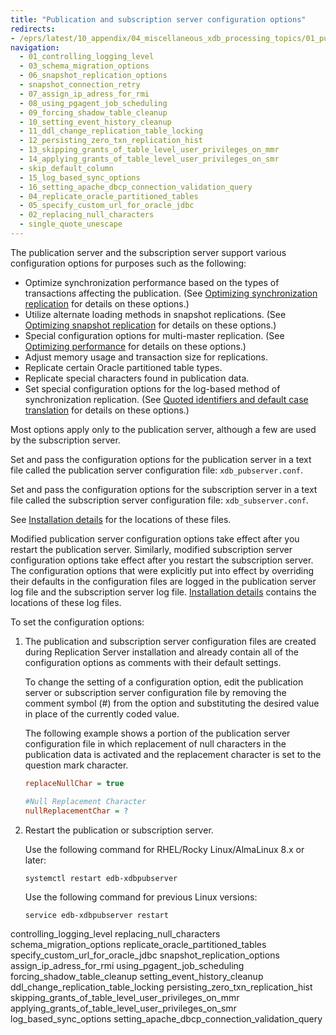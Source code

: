 ```yaml
---
title: "Publication and subscription server configuration options"
redirects:
- /eprs/latest/10_appendix/04_miscellaneous_xdb_processing_topics/01_publications_and_subscriptions_server_conf_options
navigation: 
  - 01_controlling_logging_level
  - 03_schema_migration_options
  - 06_snapshot_replication_options
  - snapshot_connection_retry
  - 07_assign_ip_adress_for_rmi
  - 08_using_pgagent_job_scheduling
  - 09_forcing_shadow_table_cleanup
  - 10_setting_event_history_cleanup
  - 11_ddl_change_replication_table_locking
  - 12_persisting_zero_txn_replication_hist
  - 13_skipping_grants_of_table_level_user_privileges_on_mmr
  - 14_applying_grants_of_table_level_user_privileges_on_smr
  - skip_default_column
  - 15_log_based_sync_options
  - 16_setting_apache_dbcp_connection_validation_query
  - 04_replicate_oracle_partitioned_tables
  - 05_specify_custom_url_for_oracle_jdbc
  - 02_replacing_null_characters
  - single_quote_unescape
---
```


<div id="publications_and_subscriptions_server_conf_options" class="registered_link"></div>

The publication server and the subscription server support various configuration options for purposes such as the following:

-   Optimize synchronization performance based on the types of transactions affecting the publication. (See [Optimizing synchronization replication](../../../05_smr_operation/08_optimizing_performance/02_optimize_sync_replication/#optimize_sync_replication) for details on these options.)
-   Utilize alternate loading methods in snapshot replications. (See [Optimizing snapshot replication](../../../05_smr_operation/08_optimizing_performance/01_optimizing_snapshot_replication/#optimizing_snapshot_replication) for details on these options.)
-   Special configuration options for multi-master replication. (See [Optimizing performance](../../../06_mmr_operation/10_optimizing_performance_mmr) for details on these options.)
-   Adjust memory usage and transaction size for replications.
-   Replicate certain Oracle partitioned table types.
-   Replicate special characters found in publication data.
-   Set special configuration options for the log-based method of synchronization replication. (See [Quoted identifiers and default case translation](../05_quoted_identifiers/#quoted_identifiers) for details on these options.)

Most options apply only to the publication server, although a few are used by the subscription server.

Set and pass the configuration options for the publication server in a text file called the publication server configuration file: `xdb_pubserver.conf`.

Set and pass the configuration options for the subscription server in a text file called the subscription server configuration file: `xdb_subserver.conf`.

See [Installation details](/eprs/latest/installing/installation_details) for the locations of these files.

Modified publication server configuration options take effect after you restart the publication server. Similarly, modified subscription server configuration options take effect after you restart the subscription server. The configuration options that were explicitly put into effect by overriding their defaults in the configuration files are logged in the publication server log file and the subscription server log file. [Installation details](/eprs/latest/installing/installation_details) contains the locations of these log files.

To set the configuration options: 

1.  The publication and subscription server configuration files are created during Replication Server installation and already contain all of the configuration options as comments with their default settings.

    To change the setting of a configuration option, edit the publication server or subscription server configuration file by removing the comment symbol (#) from the option and substituting the desired value in place of the currently coded value.

    The following example shows a portion of the publication server configuration file in which replacement of null characters in the publication data is activated and the replacement character is set to the question mark character.

    ```ini
    replaceNullChar = true

    #Null Replacement Character
    nullReplacementChar = ?
    ```

1.  Restart the publication or subscription server.

    Use the following command for RHEL/Rocky Linux/AlmaLinux 8.x or later:

    `systemctl restart edb-xdbpubserver`

    Use the following command for previous Linux versions:

    `service edb-xdbpubserver restart`

<div class="toctree" maxdepth="3">

controlling_logging_level replacing_null_characters schema_migration_options replicate_oracle_partitioned_tables specify_custom_url_for_oracle_jdbc snapshot_replication_options assign_ip_adress_for_rmi using_pgagent_job_scheduling forcing_shadow_table_cleanup setting_event_history_cleanup ddl_change_replication_table_locking persisting_zero_txn_replication_hist skipping_grants_of_table_level_user_privileges_on_mmr applying_grants_of_table_level_user_privileges_on_smr log_based_sync_options setting_apache_dbcp_connection_validation_query

</div>
